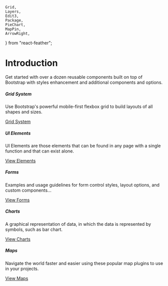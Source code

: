    Grid,
    Layers,
    Edit3,
    Package,
    PieChart,
    MapPin,
    ArrowRight,
} from "react-feather";

<Meta title="Introduction" />

# Introduction

Get started with over a dozen reusable components built on top of Bootstrap with styles enhancement and additional components and options.

<style>{`
    .container {
        padding: 0;
        max-width: 780px;
        margin-top: 30px;
    }
    .row{
        display: flex;
        flex-wrap: wrap;
        margin-right: -15px;
        margin-left: -15px;
    }
    .col-lg-6{
        flex: 0 0 100%;
        max-width: 100%;
        position: relative;
        width: 100%;
        padding-right: 15px;
        padding-left: 15px;
    }
    @media (min-width: 576px){
        .col-lg-6{
            flex: 0 0 46%;
            max-width: 46%;
        }
    }
    .panel{
        border: 1px solid rgba(72, 94, 144, 0.16);
        background-color: #fff;
        padding: 30px;
        height: 240px;
        display: flex;
        flex-direction: column;
        justify-content: flex-end;
        margin-bottom: 25px;
    }
    .panel-icon{
        margin-bottom: 25px;
    }
    .panel-title{
        color: #001737;
        margin-bottom: 20px;
        font-size: 1.09375rem;
        font-weight: 500;
        line-height: 1.25;
    }
    .panel-body{
        margin-bottom: 20px;
    }
    .panel-link{
        font-weight: 500;
        color: #0168fa;
        text-decoration: none;
        background-color: transparent;
        font-size: 14px;
        display: inline-flex;
        align-items: center;
    }
    .panel-link svg {
        padding-left: 10px;
    }

`}</style>

<div class="container">
    <div class="row">
        <div class="col-lg-6">
            <div class="panel">
                <div class="panel-icon">
                    <Grid size="50" color="#97a3b9" />
                </div>
                <h5 class="panel-title">Grid System</h5>
                <p class="panel-body">
                    Use Bootstrap's powerful mobile-first flexbox grid to build
                    layouts of all shapes and sizes.
                </p>
                <a
                    class="panel-link"
                    href="?path=/docs/grid-grid-system--how-it-works"
                >
                    Grid System <ArrowRight color="#0168fa" size="16" />
                </a>
            </div>
        </div>
        <div class="col-lg-6">
            <div class="panel">
                <div class="panel-icon">
                    <Layers size="50" color="#97a3b9" />
                </div>
                <h5 class="panel-title">UI Elements</h5>
                <p class="panel-body">
                    UI Elements are those elements that can be found in any page
                    with a single function and that can exist alone.
                </p>
                <a
                    class="panel-link"
                    href="?path=/docs/ui-alert--alert-controls"
                >
                    View Elements <ArrowRight color="#0168fa" size="16" />
                </a>
            </div>
        </div>
        <div class="col-lg-6">
            <div class="panel">
                <div class="panel-icon">
                    <Edit3 size="50" color="#97a3b9" />
                </div>
                <h5 class="panel-title">Forms</h5>
                <p class="panel-body">
                    Examples and usage guidelines for form control styles,
                    layout options, and custom components...
                </p>
                <a
                    class="panel-link"
                    href="?path=/docs/forms-form-elements--input-box"
                >
                    View Forms <ArrowRight color="#0168fa" size="16" />
                </a>
            </div>
        </div>
        <div class="col-lg-6">
            <div class="panel">
                <div class="panel-icon">
                    <PieChart size="50" color="#97a3b9" />
                </div>
                <h5 class="panel-title">Charts</h5>
                <p class="panel-body">
                    A graphical representation of data, in which the data is
                    represented by symbols, such as bar chart.
                </p>
                <a
                    class="panel-link"
                    href="?path=/docs/charts-apexcharts--bar-chart"
                >
                    View Charts <ArrowRight color="#0168fa" size="16" />
                </a>
            </div>
        </div>
        <div class="col-lg-6">
            <div class="panel">
                <div class="panel-icon">
                    <MapPin size="50" color="#97a3b9" />
                </div>
                <h5 class="panel-title">Maps</h5>
                <p class="panel-body">
                    Navigate the world faster and easier using these popular map
                    plugins to use in your projects.
                </p>
                <a
                    class="panel-link"
                    href="?path=/docs/maps-google-maps--map-controls"
                >
                    View Maps <ArrowRight color="#0168fa" size="16" />
                </a>
            </div>
        </div>
    </div>
</div>
